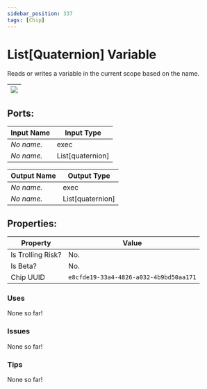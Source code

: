 ```yaml
---
sidebar_position: 337
tags: [Chip]
---
```


# List[Quaternion] Variable


Reads or writes a variable in the current scope based on the name.

| ![](https://images-ext-2.discordapp.net/external/MPmIaQzlEPmgGWlgi-WxBBXt0Bjv_zWPkg1y1f_sy3s/https/www.recroomcircuits.com/image/circuit/absolute-value?width=206&height=108) |
|-----|

## Ports:

| Input Name | Input Type |
|-----------|-----------|
| *No name.* | exec |
| *No name.* | List[quaternion] |

| Output Name | Output Type |
|-----------|-----------|
| *No name.* | exec |
| *No name.* | List[quaternion] |

## Properties:

| Property  | Value |
|-------------------|-----------|
| Is Trolling Risk? | No. |
| Is Beta? | No. |
| Chip UUID | `e8cfde19-33a4-4826-a032-4b9bd50aa171` |

### Uses
None so far!

### Issues
None so far!

### Tips
None so far!

